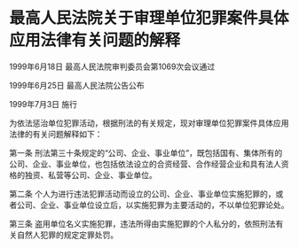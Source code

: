 # 最高人民法院关于审理单位犯罪案件具体应用法律有关问题的解释

1999年6月18日 最高人民法院审判委员会第1069次会议通过

1999年6月25日 最高人民法院公告公布

1999年7月3日 施行

  

为依法惩治单位犯罪活动，根据刑法的有关规定，现对审理单位犯罪案件具体应用法律的有关问题解释如下：

第一条 刑法第三十条规定的“公司、企业、事业单位”，既包括国有、集体所有的公司、企业、事业单位，也包括依法设立的合资经营、合作经营企业和具有法人资格的独资、私营等公司、企业、事业单位。

第二条 个人为进行违法犯罪活动而设立的公司、企业、事业单位实施犯罪的，或者公司、企业、事业单位设立后，以实施犯罪为主要活动的，不以单位犯罪论处。

第三条 盗用单位名义实施犯罪，违法所得由实施犯罪的个人私分的，依照刑法有关自然人犯罪的规定定罪处罚。